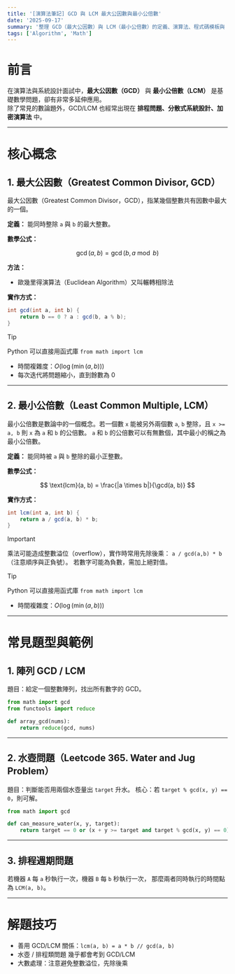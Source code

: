 ```yaml
---
title: '[演算法筆記] GCD 與 LCM 最大公因數與最小公倍數'
date: '2025-09-17'
summary: '整理 GCD（最大公因數）與 LCM（最小公倍數）的定義、演算法、程式碼模板與 Leetcode 題目，協助快速複習與面試應用。'
tags: ['Algorithm', 'Math']
---
```


# 前言

在演算法與系統設計面試中，**最大公因數（GCD）** 與 **最小公倍數（LCM）** 是基礎數學問題，卻有非常多延伸應用。  
除了常見的數論題外，GCD/LCM 也經常出現在 **排程問題、分散式系統設計、加密演算法** 中。

---

# 核心概念

## 1. 最大公因數（Greatest Common Divisor, GCD）

最大公因數（Greatest Common Divisor，GCD），指某幾個整數共有因數中最大的一個。

**定義：** 能同時整除 `a` 與 `b` 的最大整數。

**數學公式：**

$$
\gcd(a, b) = \gcd(b, a \bmod b)
$$

**方法：**

- 歐幾里得演算法（Euclidean Algorithm）又叫輾轉相除法

**實作方式：**

```java
int gcd(int a, int b) {
    return b == 0 ? a : gcd(b, a % b);
}
```

> [!TIP]
> Python 可以直接用函式庫 `from math import lcm`

- 時間複雜度：$O(\log(\min(a, b)))$
- 每次迭代將問題縮小，直到餘數為 0

---

## 2. 最小公倍數（Least Common Multiple, LCM）

最小公倍數是數論中的一個概念。若一個數 `x` 能被另外兩個數 `a`, `b` 整除，且 `x >= a, b` 則 `x` 為 `a` 和 `b` 的公倍數。
`a` 和 `b` 的公倍數可以有無數個，其中最小的稱之為最小公倍數。

**定義：** 能同時被 `a` 與 `b` 整除的最小正整數。

**數學公式：**

$$
\text{lcm}(a, b) = \frac{|a \times b|}{\gcd(a, b)}
$$

**實作方式：**

```java
int lcm(int a, int b) {
    return a / gcd(a, b) * b;
}
```

> [!IMPORTANT]
> 乘法可能造成整數溢位（overflow），實作時常用先除後乘： `a / gcd(a,b) * b`（注意順序與正負號）。
> 若數字可能為負數，需加上絕對值。

> [!TIP]
> Python 可以直接用函式庫 `from math import lcm`

- 時間複雜度：$O(\log(\min(a, b)))$

---

# 常見題型與範例

## 1. 陣列 GCD / LCM

題目：給定一個整數陣列，找出所有數字的 GCD。

```python
from math import gcd
from functools import reduce

def array_gcd(nums):
    return reduce(gcd, nums)
```

---

## 2. 水壺問題（Leetcode 365. Water and Jug Problem）

題目：判斷能否用兩個水壺量出 `target` 升水。
核心：若 `target % gcd(x, y) == 0`，則可解。

```python
from math import gcd

def can_measure_water(x, y, target):
    return target == 0 or (x + y >= target and target % gcd(x, y) == 0)
```

---

## 3. 排程週期問題

若機器 `A` 每 `a` 秒執行一次，機器 `B` 每 `b` 秒執行一次，
那麼兩者同時執行的時間點為 `LCM(a, b)`。

---

# 解題技巧

- 善用 GCD/LCM 關係：`lcm(a, b) = a * b // gcd(a, b)`
- 水壺 / 排程類問題 幾乎都會考到 GCD/LCM
- 大數處理：注意避免整數溢位，先除後乘
